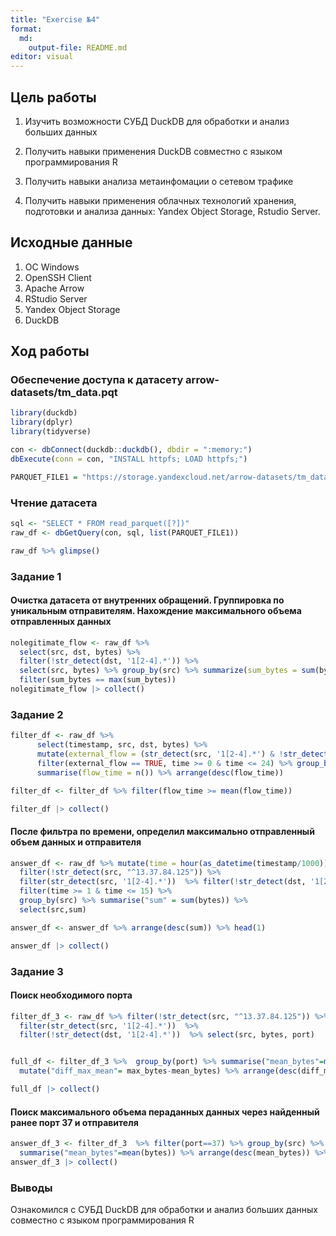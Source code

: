 ---
title: "Exercise №4"
format:
  md:
    output-file: README.md
editor: visual
---

## Цель работы

1. Изучить возможности СУБД DuckDB для обработки и анализ больших данных

2. Получить навыки применения DuckDB совместно с языком программирования R

3. Получить навыки анализа метаинфомации о сетевом трафике

4. Получить навыки применения облачных технологий хранения, подготовки и
анализа данных: Yandex Object Storage, Rstudio Server.

## Исходные данные

1.  ОС Windows
2.  OpenSSH Client
3.  Apache Arrow
4.  RStudio Server
5.  Yandex Object Storage
6.  DuckDB

## Ход работы

### Обеспечение доступа к датасету arrow-datasets/tm_data.pqt

```{r}
library(duckdb)
library(dplyr)
library(tidyverse)

con <- dbConnect(duckdb::duckdb(), dbdir = ":memory:")
dbExecute(conn = con, "INSTALL httpfs; LOAD httpfs;")

PARQUET_FILE1 = "https://storage.yandexcloud.net/arrow-datasets/tm_data.pqt"

```

### Чтение датасета

```{r}
sql <- "SELECT * FROM read_parquet([?])"
raw_df <- dbGetQuery(con, sql, list(PARQUET_FILE1))

raw_df %>% glimpse()
```

### Задание 1

#### Очистка датасета от внутренних обращений. Группировка по уникальным отправителям. Нахождение максимального объема отправленных данных

```{r}
nolegitimate_flow <- raw_df %>% 
  select(src, dst, bytes) %>% 
  filter(!str_detect(dst, '1[2-4].*')) %>% 
  select(src, bytes) %>% group_by(src) %>% summarize(sum_bytes = sum(bytes)) %>% 
  filter(sum_bytes == max(sum_bytes))
nolegitimate_flow |> collect()

```

### Задание 2

```{r}
filter_df <- raw_df %>%
      select(timestamp, src, dst, bytes) %>%
      mutate(external_flow = (str_detect(src, '1[2-4].*') & !str_detect(dst, '1[2-4].*')),time = hour(as_datetime(timestamp/1000))) %>%
      filter(external_flow == TRUE, time >= 0 & time <= 24) %>% group_by(time) %>%
      summarise(flow_time = n()) %>% arrange(desc(flow_time))

filter_df <- filter_df %>% filter(flow_time >= mean(flow_time))

filter_df |> collect()
```

#### После фильтра по времени, определил максимально отправленный объем данных и отправителя

```{r}
answer_df <- raw_df %>% mutate(time = hour(as_datetime(timestamp/1000))) %>% 
  filter(!str_detect(src, "^13.37.84.125")) %>% 
  filter(str_detect(src, '1[2-4].*'))  %>% filter(!str_detect(dst, '1[2-4].*'))  %>%
  filter(time >= 1 & time <= 15) %>% 
  group_by(src) %>% summarise("sum" = sum(bytes)) %>%
  select(src,sum)

answer_df <- answer_df %>% arrange(desc(sum)) %>% head(1)

answer_df |> collect()
```

### Задание 3

#### Поиск необходимого порта

```{r}
filter_df_3 <- raw_df %>% filter(!str_detect(src, "^13.37.84.125")) %>% filter(!str_detect(src, "^12.55.77.96")) %>% 
  filter(str_detect(src, '1[2-4].*'))  %>%
  filter(!str_detect(dst, '1[2-4].*'))  %>% select(src, bytes, port) 


full_df <- filter_df_3 %>%  group_by(port) %>% summarise("mean_bytes"=mean(bytes), "max_bytes"=max(bytes), "sum_bytes" = sum(bytes)) %>% 
  mutate("diff_max_mean"= max_bytes-mean_bytes) %>% arrange(desc(diff_max_mean)) %>% head(1)

full_df |> collect()
```

#### Поиск максимального объема пераданных данных через найденный ранее порт 37 и отправителя

```{r}
answer_df_3 <- filter_df_3  %>% filter(port==37) %>% group_by(src) %>% 
  summarise("mean_bytes"=mean(bytes)) %>% arrange(desc(mean_bytes)) %>% select(src) %>% head(1)
answer_df_3 |> collect()
```

### Выводы

Ознакомился с СУБД DuckDB для обработки и анализ больших данных совместно с языком программирования R